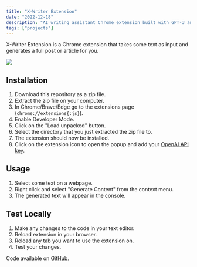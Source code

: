 ```yaml
---
title: "X-Writer Extension"
date: "2022-12-18"
description: "AI writing assistant Chrome extension built with GPT-3 and OpenAI."
tags: ["projects"]
---
```


X-Writer Extension is a Chrome extension that takes some text as input and generates a full post or article for you.

<Img
  src="/images/posts/x-writer-extension.png"
  width={2154}
  height={1232}
  caption="AI writing assistant Chrome extension built with GPT-3 and OpenAI"
/>

## Installation

1. Download this repository as a zip file.
2. Extract the zip file on your computer.
3. In Chrome/Brave/Edge go to the extensions page (`chrome://extensions{:js}`).
4. Enable Developer Mode.
5. Click on the "Load unpacked" button.
6. Select the directory that you just extracted the zip file to.
7. The extension should now be installed.
8. Click on the extension icon to open the popup and add your [OpenAI API key](https://beta.openai.com/account/api-keys).

## Usage

1. Select some text on a webpage.
2. Right click and select "Generate Content" from the context menu.
3. The generated text will appear in the console.

## Test Locally

1. Make any changes to the code in your text editor.
2. Reload extension in your browser.
3. Reload any tab you want to use the extension on.
4. Test your changes.

Code available on [GitHub](https://github.com/eneax/x-writer-extension).
